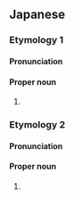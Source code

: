 ==Japanese==

===Etymology 1===
{{ja-kanjitab|とも|み}}

====Pronunciation====
{{ja-pron|ともみ}}

====Proper noun====
{{ja-pos|proper|ともみ}}

# {{given name|female|lang=ja|sort=ともみ}}

===Etymology 2===
{{ja-kanjitab|さと|み}}

====Pronunciation====
{{ja-pron|さとみ}}

====Proper noun====
{{ja-pos|proper|さとみ}}

# {{given name|female|lang=ja|sort=さとみ}}